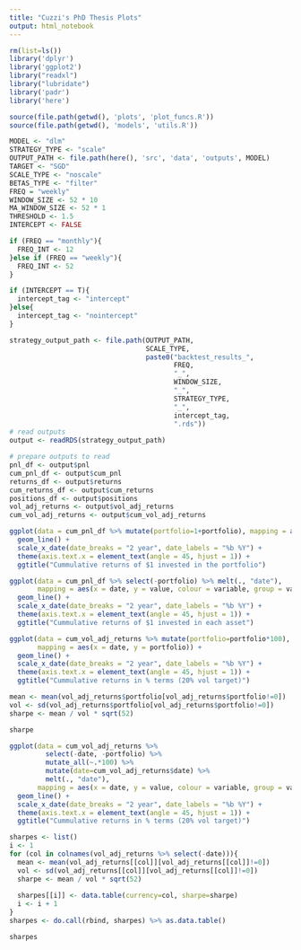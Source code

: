 ```yaml
---
title: "Cuzzi's PhD Thesis Plots"
output: html_notebook
---
```


```r
rm(list=ls())
library('dplyr')
library('ggplot2')
library("readxl")
library("lubridate")
library('padr')
library('here')

source(file.path(getwd(), 'plots', 'plot_funcs.R'))
source(file.path(getwd(), 'models', 'utils.R'))

MODEL <- "dlm"
STRATEGY_TYPE <- "scale"
OUTPUT_PATH <- file.path(here(), 'src', 'data', 'outputs', MODEL)
TARGET <- "SGD"
SCALE_TYPE <- "noscale"
BETAS_TYPE <- "filter"
FREQ = "weekly"
WINDOW_SIZE <- 52 * 10
MA_WINDOW_SIZE <- 52 * 1
THRESHOLD <- 1.5
INTERCEPT <- FALSE

if (FREQ == "monthly"){
  FREQ_INT <- 12
}else if (FREQ == "weekly"){
  FREQ_INT <- 52
}

if (INTERCEPT == T){
  intercept_tag <- "intercept"
}else{
  intercept_tag <- "nointercept"
}

```

```r
strategy_output_path <- file.path(OUTPUT_PATH,
                                  SCALE_TYPE,
                                  paste0("backtest_results_",
                                         FREQ,
                                         "_",
                                         WINDOW_SIZE,
                                         "_",
                                         STRATEGY_TYPE,
                                         "_",
                                         intercept_tag,
                                         ".rds"))
# read outputs
output <- readRDS(strategy_output_path)

# prepare outputs to read
pnl_df <- output$pnl
cum_pnl_df <- output$cum_pnl
returns_df <- output$returns
cum_returns_df <- output$cum_returns
positions_df <- output$positions
vol_adj_returns <- output$vol_adj_returns
cum_vol_adj_returns <- output$cum_vol_adj_returns
```

```r
ggplot(data = cum_pnl_df %>% mutate(portfolio=1+portfolio), mapping = aes(x = date, y = portfolio)) +
  geom_line() +
  scale_x_date(date_breaks = "2 year", date_labels = "%b %Y") + 
  theme(axis.text.x = element_text(angle = 45, hjust = 1)) +
  ggtitle("Cummulative returns of $1 invested in the portfolio")

```
```r
ggplot(data = cum_pnl_df %>% select(-portfolio) %>% melt(., "date"),
       mapping = aes(x = date, y = value, colour = variable, group = variable)) +
  geom_line() +
  scale_x_date(date_breaks = "2 year", date_labels = "%b %Y") + 
  theme(axis.text.x = element_text(angle = 45, hjust = 1)) +
  ggtitle("Cummulative returns of $1 invested in each asset")
```

```r
ggplot(data = cum_vol_adj_returns %>% mutate(portfolio=portfolio*100),
       mapping = aes(x = date, y = portfolio)) +
  geom_line() +
  scale_x_date(date_breaks = "2 year", date_labels = "%b %Y") + 
  theme(axis.text.x = element_text(angle = 45, hjust = 1)) +
  ggtitle("Cummulative returns in % terms (20% vol target)")
```

```r
mean <- mean(vol_adj_returns$portfolio[vol_adj_returns$portfolio!=0])
vol <- sd(vol_adj_returns$portfolio[vol_adj_returns$portfolio!=0])
sharpe <- mean / vol * sqrt(52)

sharpe
```


```r
ggplot(data = cum_vol_adj_returns %>%
         select(-date, -portfolio) %>%
         mutate_all(~.*100) %>%
         mutate(date=cum_vol_adj_returns$date) %>%
         melt(., "date"),
       mapping = aes(x = date, y = value, colour = variable, group = variable)) +
  geom_line() +
  scale_x_date(date_breaks = "2 year", date_labels = "%b %Y") + 
  theme(axis.text.x = element_text(angle = 45, hjust = 1)) +
  ggtitle("Cummulative returns in % terms (20% vol target)")
```

```r
sharpes <- list()
i <- 1
for (col in colnames(vol_adj_returns %>% select(-date))){
  mean <- mean(vol_adj_returns[[col]][vol_adj_returns[[col]]!=0])
  vol <- sd(vol_adj_returns[[col]][vol_adj_returns[[col]]!=0])
  sharpe <- mean / vol * sqrt(52)
  
  sharpes[[i]] <- data.table(currency=col, sharpe=sharpe)
  i <- i + 1
}
sharpes <- do.call(rbind, sharpes) %>% as.data.table()

sharpes
```








